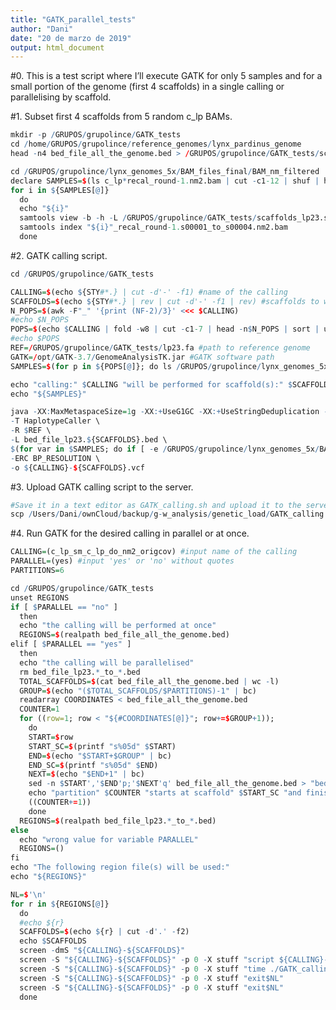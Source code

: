 ```yaml
---
title: "GATK_parallel_tests"
author: "Dani"
date: "20 de marzo de 2019"
output: html_document
---
```


#0. This is a test script where I'll execute GATK for only 5 samples and for a small portion of the genome (first 4 scaffolds) in a single calling or parallelising by scaffold.

#1. Subset first 4 scaffolds from 5 random c_lp BAMs.
```r

mkdir -p /GRUPOS/grupolince/GATK_tests
cd /home/GRUPOS/grupolince/reference_genomes/lynx_pardinus_genome
head -n4 bed_file_all_the_genome.bed > /GRUPOS/grupolince/GATK_tests/scaffolds_lp23.s00001_to_s00004.bed

cd /GRUPOS/grupolince/lynx_genomes_5x/BAM_files_final/BAM_nm_filtered
declare SAMPLES=$(ls c_lp*recal_round-1.nm2.bam | cut -c1-12 | shuf | head -n5)
for i in ${SAMPLES[@]}
  do
  echo "${i}"
  samtools view -b -h -L /GRUPOS/grupolince/GATK_tests/scaffolds_lp23.s00001_to_s00004.bed "${i}"_recal_round-1.nm2.bam > /GRUPOS/grupolince/GATK_tests/"${i}"_recal_round-1.s00001_to_s00004.nm2.bam
  samtools index "${i}"_recal_round-1.s00001_to_s00004.nm2.bam
  done

```

#2. GATK calling script.
```r

cd /GRUPOS/grupolince/GATK_tests

CALLING=$(echo ${STY#*.} | cut -d'-' -f1) #name of the calling
SCAFFOLDS=$(echo ${STY#*.} | rev | cut -d'-' -f1 | rev) #scaffolds to work with
N_POPS=$(awk -F"_" '{print (NF-2)/3}' <<< $CALLING)
#echo $N_POPS
POPS=$(echo $CALLING | fold -w8 | cut -c1-7 | head -n$N_POPS | sort | uniq)
#echo $POPS
REF=/GRUPOS/grupolince/GATK_tests/lp23.fa #path to reference genome
GATK=/opt/GATK-3.7/GenomeAnalysisTK.jar #GATK software path
SAMPLES=$(for p in ${POPS[@]}; do ls /GRUPOS/grupolince/lynx_genomes_5x/BAM_files_final/BAM_nm_filtered/${p}*recal_round-1.*.bam | rev | cut -d'/' -f1 | rev | cut -c1-12 | sort | uniq; done)

echo "calling:" $CALLING "will be performed for scaffold(s):" $SCAFFOLDS "and for sample(s):"
echo "${SAMPLES}"

java -XX:MaxMetaspaceSize=1g -XX:+UseG1GC -XX:+UseStringDeduplication -jar $GATK \
-T HaplotypeCaller \
-R $REF \
-L bed_file_lp23.${SCAFFOLDS}.bed \
$(for var in $SAMPLES; do if [ -e /GRUPOS/grupolince/lynx_genomes_5x/BAM_files_final/BAM_nm_filtered/${var}_recal_round-1_25x.*.bam ]; then echo -I /GRUPOS/grupolince/lynx_genomes_5x/BAM_files_final/BAM_nm_filtered/${var}_recal_round-1_25x.*.bam" "; else echo -I /GRUPOS/grupolince/lynx_genomes_5x/BAM_files_final/BAM_nm_filtered/${var}_recal_round-1.*.bam" "; fi; done) \
-ERC BP_RESOLUTION \
-o ${CALLING}-${SCAFFOLDS}.vcf

```

#3. Upload GATK calling script to the server.
```r

#Save it in a text editor as GATK_calling.sh and upload it to the server:
scp /Users/Dani/ownCloud/backup/g-w_analysis/genetic_load/GATK_calling.sh dkleinman@genomics-b.ebd.csic.es:/GRUPOS/grupolince/GATK_tests

```

#4. Run GATK for the desired calling in parallel or at once.
```r

CALLING=(c_lp_sm_c_lp_do_nm2_origcov) #input name of the calling
PARALLEL=(yes) #input 'yes' or 'no' without quotes
PARTITIONS=6

cd /GRUPOS/grupolince/GATK_tests
unset REGIONS
if [ $PARALLEL == "no" ]
  then
  echo "the calling will be performed at once"
  REGIONS=$(realpath bed_file_all_the_genome.bed)
elif [ $PARALLEL == "yes" ]
  then
  echo "the calling will be parallelised"
  rm bed_file_lp23.*_to_*.bed
  TOTAL_SCAFFOLDS=$(cat bed_file_all_the_genome.bed | wc -l)
  GROUP=$(echo "($TOTAL_SCAFFOLDS/$PARTITIONS)-1" | bc)
  readarray COORDINATES < bed_file_all_the_genome.bed
  COUNTER=1
  for ((row=1; row < "${#COORDINATES[@]}"; row+=$GROUP+1));
    do
    START=$row
    START_SC=$(printf "s%05d" $START)
    END=$(echo "$START+$GROUP" | bc)
    END_SC=$(printf "s%05d" $END)
    NEXT=$(echo "$END+1" | bc)
    sed -n $START','$END'p;'$NEXT'q' bed_file_all_the_genome.bed > "bed_file_lp23."$START_SC"_to_"$END_SC".bed"
    echo "partition" $COUNTER "starts at scaffold" $START_SC "and finishes at scaffold" $END_SC
    ((COUNTER+=1))
    done
  REGIONS=$(realpath bed_file_lp23.*_to_*.bed)
else
  echo "wrong value for variable PARALLEL"
  REGIONS=()
fi
echo "The following region file(s) will be used:"
echo "${REGIONS}"

NL=$'\n'
for r in ${REGIONS[@]}
  do
  #echo ${r}
  SCAFFOLDS=$(echo ${r} | cut -d'.' -f2)
  echo $SCAFFOLDS
  screen -dmS "${CALLING}-${SCAFFOLDS}"
  screen -S "${CALLING}-${SCAFFOLDS}" -p 0 -X stuff "script ${CALLING}-${SCAFFOLDS}.log$NL"
  screen -S "${CALLING}-${SCAFFOLDS}" -p 0 -X stuff "time ./GATK_calling.sh; exec bash$NL"
  screen -S "${CALLING}-${SCAFFOLDS}" -p 0 -X stuff "exit$NL"
  screen -S "${CALLING}-${SCAFFOLDS}" -p 0 -X stuff "exit$NL"
  done

```
